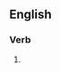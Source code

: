 ==English==

===Verb===
{{head|en|present participle}}

# {{present participle of|homebrew|lang=en|nocat=1}}